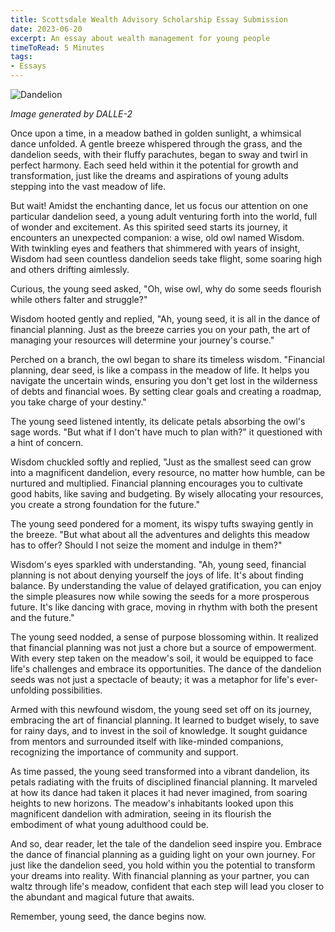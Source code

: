 ```yaml
---
title: Scottsdale Wealth Advisory Scholarship Essay Submission
date: 2023-06-20
excerpt: An essay about wealth management for young people
timeToRead: 5 Minutes
tags:
- Essays
--- 
```



![Dandelion](dandelion.png)

*Image generated by DALLE-2*

Once upon a time, in a meadow bathed in golden sunlight, a whimsical dance unfolded. A gentle breeze whispered through the grass, and the dandelion seeds, with their fluffy parachutes, began to sway and twirl in perfect harmony. Each seed held within it the potential for growth and transformation, just like the dreams and aspirations of young adults stepping into the vast meadow of life.

But wait! Amidst the enchanting dance, let us focus our attention on one particular dandelion seed, a young adult venturing forth into the world, full of wonder and excitement. As this spirited seed starts its journey, it encounters an unexpected companion: a wise, old owl named Wisdom. With twinkling eyes and feathers that shimmered with years of insight, Wisdom had seen countless dandelion seeds take flight, some soaring high and others drifting aimlessly.

Curious, the young seed asked, "Oh, wise owl, why do some seeds flourish while others falter and struggle?"

Wisdom hooted gently and replied, "Ah, young seed, it is all in the dance of financial planning. Just as the breeze carries you on your path, the art of managing your resources will determine your journey's course."

Perched on a branch, the owl began to share its timeless wisdom. "Financial planning, dear seed, is like a compass in the meadow of life. It helps you navigate the uncertain winds, ensuring you don't get lost in the wilderness of debts and financial woes. By setting clear goals and creating a roadmap, you take charge of your destiny."

The young seed listened intently, its delicate petals absorbing the owl's sage words. "But what if I don't have much to plan with?" it questioned with a hint of concern.

Wisdom chuckled softly and replied, "Just as the smallest seed can grow into a magnificent dandelion, every resource, no matter how humble, can be nurtured and multiplied. Financial planning encourages you to cultivate good habits, like saving and budgeting. By wisely allocating your resources, you create a strong foundation for the future."

The young seed pondered for a moment, its wispy tufts swaying gently in the breeze. "But what about all the adventures and delights this meadow has to offer? Should I not seize the moment and indulge in them?"

Wisdom's eyes sparkled with understanding. "Ah, young seed, financial planning is not about denying yourself the joys of life. It's about finding balance. By understanding the value of delayed gratification, you can enjoy the simple pleasures now while sowing the seeds for a more prosperous future. It's like dancing with grace, moving in rhythm with both the present and the future."

The young seed nodded, a sense of purpose blossoming within. It realized that financial planning was not just a chore but a source of empowerment. With every step taken on the meadow's soil, it would be equipped to face life's challenges and embrace its opportunities. The dance of the dandelion seeds was not just a spectacle of beauty; it was a metaphor for life's ever-unfolding possibilities.

Armed with this newfound wisdom, the young seed set off on its journey, embracing the art of financial planning. It learned to budget wisely, to save for rainy days, and to invest in the soil of knowledge. It sought guidance from mentors and surrounded itself with like-minded companions, recognizing the importance of community and support.

As time passed, the young seed transformed into a vibrant dandelion, its petals radiating with the fruits of disciplined financial planning. It marveled at how its dance had taken it places it had never imagined, from soaring heights to new horizons. The meadow's inhabitants looked upon this magnificent dandelion with admiration, seeing in its flourish the embodiment of what young adulthood could be.

And so, dear reader, let the tale of the dandelion seed inspire you. Embrace the dance of financial planning as a guiding light on your own journey. For just like the dandelion seed, you hold within you the potential to transform your dreams into reality. With financial planning as your partner, you can waltz through life's meadow, confident that each step will lead you closer to the abundant and magical future that awaits.

Remember, young seed, the dance begins now.

<Comments />